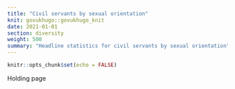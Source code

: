 ```yaml
---
title: "Civil servants by sexual orientation"
knit: govukhugo::govukhugo_knit
date: 2021-01-01
section: diversity
weight: 500
summary: "Headline statistics for civil servants by sexual orientation"
---
```


```r
knitr::opts_chunk$set(echo = FALSE)
```

Holding page
